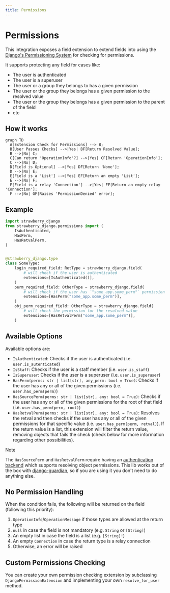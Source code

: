 ```yaml
---
title: Permissions
---
```


# Permissions

This integration exposes a field extension to extend fields into using the
[Django's Permissioning System](https://docs.djangoproject.com/en/4.2/topics/auth/default/)
for checking for permissions.

It supports protecting any field for cases like:

- The user is authenticated
- The user is a superuser
- The user or a group they belongs to has a given permission
- The user or the group they belongs has a given permission to the resolved value
- The user or the group they belongs has a given permission to the parent of the field
- etc

## How it works

```mermaid
graph TD
  A[Extension Check for Permissions] --> B;
  B[User Passes Checks] -->|Yes| BF[Return Resolved Value];
  B -->|No| C;
  C[Can return 'OperationInfo'?] -->|Yes| CF[Return 'OperationInfo'];
  C -->|No| D;
  D[Field is Optional] -->|Yes| DF[Return 'None'];
  D -->|No| E;
  E[Field is a 'List'] -->|Yes| EF[Return an empty 'List'];
  E -->|No| F;
  F[Field is a relay 'Connection'] -->|Yes| FF[Return an empty relay 'Connection'];
  F -->|No| GF[Raises 'PermissionDenied' error];
```

## Example

```python title="types.py"
import strawberry_django
from strawberry_django.permissions import (
    IsAuthenticated,
    HasPerm,
    HasRetvalPerm,
)


@strawberry_django.type
class SomeType:
    login_required_field: RetType = strawberry_django.field(
        # will check if the user is authenticated
        extensions=[IsAuthenticated()],
    )
    perm_required_field: OtherType = strawberry_django.field(
        # will check if the user has `"some_app.some_perm"` permission
        extensions=[HasPerm("some_app.some_perm")],
    )
    obj_perm_required_field: OtherType = strawberry_django.field(
        # will check the permission for the resolved value
        extensions=[HasRetvalPerm("some_app.some_perm")],
    )
```

## Available Options

Available options are:

- `IsAuthenticated`: Checks if the user is authenticated (i.e. `user.is_autenticated`)
- `IsStaff`: Checks if the user is a staff member (i.e. `user.is_staff`)
- `IsSuperuser`: Checks if the user is a superuser (i.e. `user.is_superuser`)
- `HasPerm(perms: str | list[str], any_perm: bool = True)`: Checks if the user has any or all of
  the given permissions (i.e. `user.has_perm(perm)`)
- `HasSourcePerm(perms: str | list[str], any: bool = True)`: Checks if the user has any or all
  of the given permissions for the root of that field (i.e. `user.has_perm(perm, root)`)
- `HasRetvalPerm(perms: str | list[str], any: bool = True)`: Resolves the retval and then
  checks if the user has any or all of the given permissions for that specific value
  (i.e. `user.has_perm(perm, retval)`). If the return value is a list, this extension
  will filter the return value, removing objects that fails the check (check below for more
  information regarding other possibilities).

> [!NOTE]
> The `HasSourcePerm` and `HasRetvalPerm` require having an
> [authentication backend](https://docs.djangoproject.com/en/4.2/topics/auth/customizing/)
> which supports resolving object permissions. This lib works out of the box with
> [django-guardian](https://django-guardian.readthedocs.io/en/stable/), so if you are
> using it you don't need to do anything else.
>


## No Permission Handling

When the condition fails, the following will be returned on the field (following this priority):

1. `OperationInfo`/`OperationMessage` if those types are allowed at the return type
2. `null` in case the field is not mandatory (e.g. `String` or `[String]`)
3. An empty list in case the field is a list (e.g. `[String]!`)
4. An empty `Connection` in case the return type is a relay connection
5. Otherwise, an error will be raised

## Custom Permissions Checking

You can create your own permission checking extension by subclassing
`DjangoPermissionExtension` and implementing your own `resolve_for_user` method.
